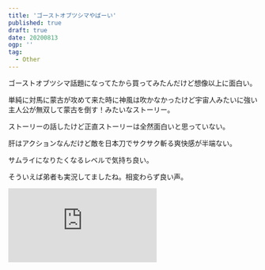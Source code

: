 ```yaml
---
title: 'ゴーストオブツシマやばーい'
published: true
draft: true
date: 20200813
ogp: ''
tag:
  - Other
---
```



ゴーストオブツシマ話題になってたから買ってみたんだけど想像以上に面白い。

単純に対馬に蒙古が攻めて来た時に神風は吹かなかったけど宇宙人みたいに強い主人公が無双して蒙古を倒す！みたいなストーリー。

ストーリーの話したけど正直ストーリーは全然面白いと思っていない。

肝はアクションなんだけど敵を日本刀でサクサク斬る爽快感が半端ない。

サムライになりたくなるレベルで気持ち良い。

そういえば弟者も実況してましたね。相変わらず良い声。

<IFrame
  width={560}
  height={315}
  src="https://www.youtube.com/embed/3ndpjcW21rA?start=13"
  frameBorder={0}
  allow="accelerometer; autoplay; clipboard-write; encrypted-media; gyroscope; picture-in-picture"
  allowFullScreen
/>

## 弟者といえば

昔自分の高校で選ばれし 3 年生 4 人がフィリピンに飛ばされて 1 ヶ月英語をひたすら勉強するみたいな企画があった。

俺もフィリピン送りになり、4 人で共同生活するんだけどそのうちの 1 人がやたら弟者のモノマネにハマっていた。

ハマっているだけなら良いんだけどそいつはそれを四六時中やっていて、「はいどうもみなさんおはこんばんにちは弟者です！（バリトン）」が耳について離れなくなってしまった。

ついには俺らまでモノマネにハマってしまい、英語のスコアは全く伸びなかったけど弟者のモノマネをマスターし帰国した。

最近会社で披露したら「似てる！！！」って一人弟者を知っている先輩から言われたので俺のフィリピン短期留学は無駄じゃなかった。

以上！

[!!BOOKMARK!!【PS4】Ghost of Tsushima (ゴースト オブ ツシマ)](https://www.amazon.co.jp/dp/B085K45JDB/ref=cm_sw_em_r_mt_dp_oxmqFb1ZS3R86)
